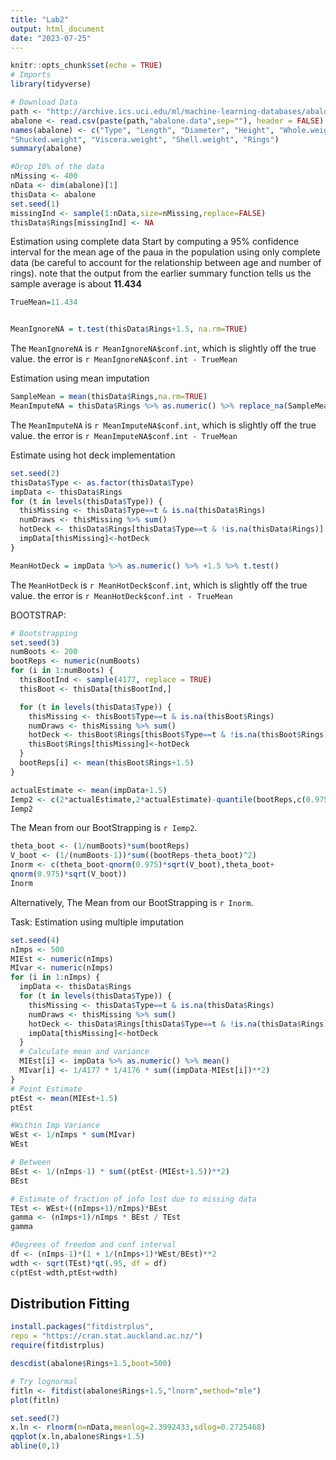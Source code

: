 ```yaml
---
title: "Lab2"
output: html_document
date: "2023-07-25"
---
```


```r
knitr::opts_chunk$set(echo = TRUE)
# Imports
library(tidyverse)
```

```r
# Download Data
path <- "http://archive.ics.uci.edu/ml/machine-learning-databases/abalone/"
abalone <- read.csv(paste(path,"abalone.data",sep=""), header = FALSE)
names(abalone) <- c("Type", "Length", "Diameter", "Height", "Whole.weight",
"Shucked.weight", "Viscera.weight", "Shell.weight", "Rings")
summary(abalone)
```

```r
#Drop 10% of the data
nMissing <- 400
nData <- dim(abalone)[1]
thisData <- abalone
set.seed(1)
missingInd <- sample(1:nData,size=nMissing,replace=FALSE)
thisData$Rings[missingInd] <- NA
```

Estimation using complete data
Start by computing a 95% confidence interval for the mean age of the paua in the population using only
complete data (be careful to account for the relationship between age and number of rings). note that the output from the earlier summary function tells us the sample average is about **11.434**

```r
TrueMean=11.434


MeanIgnoreNA = t.test(thisData$Rings+1.5, na.rm=TRUE)
```

The `MeanIgnoreNA` is `r MeanIgnoreNA$conf.int`, which is slightly off the true value.
the error is `r MeanIgnoreNA$conf.int - TrueMean`


Estimation using mean imputation

```r
SampleMean = mean(thisData$Rings,na.rm=TRUE)
MeanImputeNA = thisData$Rings %>% as.numeric() %>% replace_na(SampleMean) %>% +1.5 %>% t.test()

```

The `MeanImputeNA` is `r MeanImputeNA$conf.int`, which is slightly off the true value.
the error is `r MeanImputeNA$conf.int - TrueMean`

Estimate using hot deck implementation

```r
set.seed(2)
thisData$Type <- as.factor(thisData$Type)
impData <- thisData$Rings
for (t in levels(thisData$Type)) {
  thisMissing <- thisData$Type==t & is.na(thisData$Rings)
  numDraws <- thisMissing %>% sum()
  hotDeck <- thisData$Rings[thisData$Type==t & !is.na(thisData$Rings)] %>% sample(numDraws, replace = TRUE) #With replacement
  impData[thisMissing]<-hotDeck
}

MeanHotDeck = impData %>% as.numeric() %>% +1.5 %>% t.test() 


```

The `MeanHotDeck` is `r MeanHotDeck$conf.int`, which is slightly off the true value.
the error is `r MeanHotDeck$conf.int - TrueMean`


BOOTSTRAP:

```r
# Bootstrapping
set.seed(3)
numBoots <- 200
bootReps <- numeric(numBoots)
for (i in 1:numBoots) {
  thisBootInd <- sample(4177, replace = TRUE)
  thisBoot <- thisData[thisBootInd,]

  for (t in levels(thisData$Type)) {
    thisMissing <- thisBoot$Type==t & is.na(thisBoot$Rings)
    numDraws <- thisMissing %>% sum()
    hotDeck <- thisBoot$Rings[thisBoot$Type==t & !is.na(thisBoot$Rings)] %>% sample(numDraws, replace = TRUE) #With replacement
    thisBoot$Rings[thisMissing]<-hotDeck
  }
  bootReps[i] <- mean(thisBoot$Rings+1.5)
}

actualEstimate <- mean(impData+1.5)
Iemp2 <- c(2*actualEstimate,2*actualEstimate)-quantile(bootReps,c(0.975,0.025))
Iemp2

```

The Mean from our BootStrapping is `r Iemp2`.

```r
theta_boot <- (1/numBoots)*sum(bootReps)
V_boot <- (1/(numBoots-1))*sum((bootReps-theta_boot)^2)
Inorm <- c(theta_boot-qnorm(0.975)*sqrt(V_boot),theta_boot+
qnorm(0.975)*sqrt(V_boot))
Inorm
```

Alternatively, The Mean from our BootStrapping is `r Inorm`.



Task: Estimation using multiple imputation

```r
set.seed(4)
nImps <- 500
MIEst <- numeric(nImps)
MIvar <- numeric(nImps)
for (i in 1:nImps) {
  impData <- thisData$Rings
  for (t in levels(thisData$Type)) {
    thisMissing <- thisData$Type==t & is.na(thisData$Rings)
    numDraws <- thisMissing %>% sum()
    hotDeck <- thisData$Rings[thisData$Type==t & !is.na(thisData$Rings)] %>% sample(numDraws, replace = TRUE)
    impData[thisMissing]<-hotDeck
  }
  # Calculate mean and variance
  MIEst[i] <- impData %>% as.numeric() %>% mean()
  MIvar[i] <- 1/4177 * 1/4176 * sum((impData-MIEst[i])**2)
}
# Point Estimate
ptEst <- mean(MIEst+1.5)
ptEst

```

```r
#Within Imp Variance
WEst <- 1/nImps * sum(MIvar)
WEst
```

```r
# Between
BEst <- 1/(nImps-1) * sum((ptEst-(MIEst+1.5))**2)
BEst
```


```r
# Estimate of fraction of info lost due to missing data
TEst <- WEst+((nImps+1)/nImps)*BEst
gamma <- (nImps+1)/nImps * BEst / TEst
gamma

```

```r
#Degrees of freedom and conf interval
df <- (nImps-1)*(1 + 1/(nImps+1)*WEst/BEst)**2
wdth <- sqrt(TEst)*qt(.95, df = df)
c(ptEst-wdth,ptEst+wdth)

```



## Distribution Fitting

```r
install.packages("fitdistrplus",
repo = "https://cran.stat.auckland.ac.nz/")
require(fitdistrplus)
```

```r
descdist(abalone$Rings+1.5,boot=500)

```

```r
# Try lognormal
fitln <- fitdist(abalone$Rings+1.5,"lnorm",method="mle")
plot(fitln)
```

```r
set.seed(7)
x.ln <- rlnorm(n=nData,meanlog=2.3992433,sdlog=0.2725468)
qqplot(x.ln,abalone$Rings+1.5)
abline(0,1)
```


```r

```










